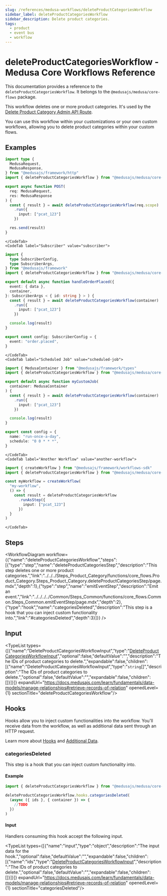 ```yaml
---
slug: /references/medusa-workflows/deleteProductCategoriesWorkflow
sidebar_label: deleteProductCategoriesWorkflow
sidebar_description: Delete product categories.
tags:
  - product
  - event bus
  - workflow
---
```



# deleteProductCategoriesWorkflow - Medusa Core Workflows Reference

This documentation provides a reference to the `deleteProductCategoriesWorkflow`. It belongs to the `@medusajs/medusa/core-flows` package.

This workflow deletes one or more product categories. It's used by the
[Delete Product Category Admin API Route](https://docs.medusajs.com/api/admin#product-categories\_deleteproductcategoriesid).

You can use this workflow within your customizations or your own custom workflows, allowing you to
delete product categories within your custom flows.

<SourceCodeLink link="https://github.com/medusajs/medusa/blob/43aa993971718063bb40e7e3f650ef0e84056d09/packages/core/core-flows/src/product-category/workflows/delete-product-categories.ts#L35" />

## Examples

<CodeTabs group="workflow-exection">
    <CodeTab label="API Route" value="api-route">
    
```ts title="src/api/workflow/route.ts"
import type {
  MedusaRequest,
  MedusaResponse,
} from "@medusajs/framework/http"
import { deleteProductCategoriesWorkflow } from "@medusajs/medusa/core-flows"

export async function POST(
  req: MedusaRequest,
  res: MedusaResponse
) {
  const { result } = await deleteProductCategoriesWorkflow(req.scope)
    .run({
      input: ["pcat_123"]
    })

  res.send(result)
}
```

    </CodeTab>
    <CodeTab label="Subscriber" value="subscriber">
    
```ts title="src/subscribers/order-placed.ts"
import {
  type SubscriberConfig,
  type SubscriberArgs,
} from "@medusajs/framework"
import { deleteProductCategoriesWorkflow } from "@medusajs/medusa/core-flows"

export default async function handleOrderPlaced({
  event: { data },
  container,
}: SubscriberArgs < { id: string } > ) {
  const { result } = await deleteProductCategoriesWorkflow(container)
    .run({
      input: ["pcat_123"]
    })

  console.log(result)
}

export const config: SubscriberConfig = {
  event: "order.placed",
}
```

    </CodeTab>
    <CodeTab label="Scheduled Job" value="scheduled-job">
    
```ts title="src/jobs/message-daily.ts"
import { MedusaContainer } from "@medusajs/framework/types"
import { deleteProductCategoriesWorkflow } from "@medusajs/medusa/core-flows"

export default async function myCustomJob(
  container: MedusaContainer
) {
  const { result } = await deleteProductCategoriesWorkflow(container)
    .run({
      input: ["pcat_123"]
    })

  console.log(result)
}

export const config = {
  name: "run-once-a-day",
  schedule: "0 0 * * *",
}
```

    </CodeTab>
    <CodeTab label="Another Workflow" value="another-workflow">
    
```ts title="src/workflows/my-workflow.ts"
import { createWorkflow } from "@medusajs/framework/workflows-sdk"
import { deleteProductCategoriesWorkflow } from "@medusajs/medusa/core-flows"

const myWorkflow = createWorkflow(
  "my-workflow",
  () => {
    const result = deleteProductCategoriesWorkflow
      .runAsStep({
        input: ["pcat_123"]
      })
  }
)
```

    </CodeTab>
  </CodeTabs>

## Steps

<WorkflowDiagram workflow={{"name":"deleteProductCategoriesWorkflow","steps":[{"type":"step","name":"deleteProductCategoriesStep","description":"This step deletes one or more product categories.","link":"../../../Steps_Product_Category/functions/core_flows.Product_Category.Steps_Product_Category.deleteProductCategoriesStep/page.mdx","depth":1},{"type":"step","name":"emitEventStep","description":"Emit an event.","link":"../../../../Common/Steps_Common/functions/core_flows.Common.Steps_Common.emitEventStep/page.mdx","depth":2},{"type":"hook","name":"categoriesDeleted","description":"This step is a hook that you can inject custom functionality into.","link":"#categoriesDeleted","depth":3}]}} />

## Input

<TypeList types={[{"name":"DeleteProductCategoriesWorkflowInput","type":"[DeleteProductCategoriesWorkflowInput](../../../../types/core_flows.DeleteProductCategoriesWorkflowInput/page.mdx)","optional":false,"defaultValue":"","description":"The IDs of product categories to delete.","expandable":false,"children":[{"name":"DeleteProductCategoriesWorkflowInput","type":"`string`[]","description":"The IDs of product categories to delete.","optional":false,"defaultValue":"","expandable":false,"children":[]}]}]} expandUrl="https://docs.medusajs.com/learn/fundamentals/data-models/manage-relationships#retrieve-records-of-relation" openedLevel={1} sectionTitle="deleteProductCategoriesWorkflow"/>

## Hooks

Hooks allow you to inject custom functionalities into the workflow. You'll receive data from the workflow, as well as additional data sent through an HTTP request.

Learn more about [Hooks](https://docs.medusajs.com/learn/fundamentals/workflows/workflow-hooks) and [Additional Data](https://docs.medusajs.com/learn/fundamentals/api-routes/additional-data).

### categoriesDeleted

This step is a hook that you can inject custom functionality into.

#### Example

```ts
import { deleteProductCategoriesWorkflow } from "@medusajs/medusa/core-flows"

deleteProductCategoriesWorkflow.hooks.categoriesDeleted(
  (async ({ ids }, { container }) => {
    //TODO
  })
)
```

#### Input

Handlers consuming this hook accept the following input.

<TypeList types={[{"name":"input","type":"object","description":"The input data for the hook.","optional":false,"defaultValue":"","expandable":false,"children":[{"name":"ids","type":"[DeleteProductCategoriesWorkflowInput](../../../../types/core_flows.DeleteProductCategoriesWorkflowInput/page.mdx)","description":"The IDs of product categories to delete.","optional":false,"defaultValue":"","expandable":false,"children":[]}]}]} expandUrl="https://docs.medusajs.com/learn/fundamentals/data-models/manage-relationships#retrieve-records-of-relation" openedLevel={1} sectionTitle="categoriesDeleted"/>
